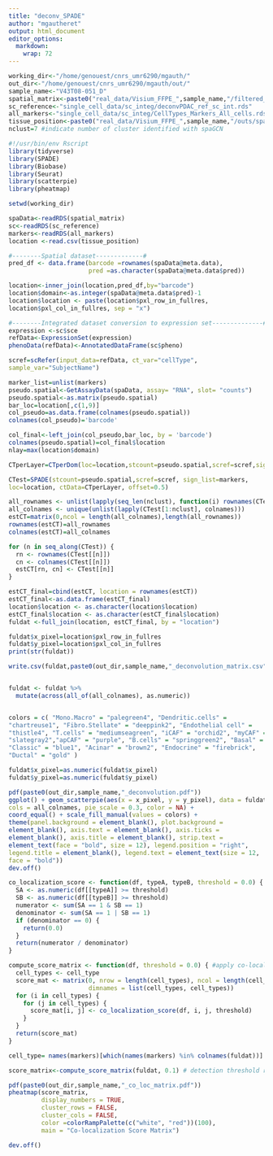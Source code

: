 ```yaml
---
title: "deconv_SPADE"
author: "mgautheret"
output: html_document
editor_options: 
  markdown: 
    wrap: 72
---
```

```r
working_dir<-"/home/genouest/cnrs_umr6290/mgauth/"
out_dir<-"/home/genouest/cnrs_umr6290/mgauth/out/"
sample_name<-"V43T08-051_D"
spatial_matrix<-paste0("real_data/Visium_FFPE_",sample_name,"/filtered_data/Visium_FFPE_",sample_name,"norm_clust.rds")
sc_reference<-"single_cell_data/sc_integ/deconvPDAC_ref_sc_int.rds"
all_markers<-"single_cell_data/sc_integ/CellTypes_Markers_All_cells.rds"
tissue_position<-paste0("real_data/Visium_FFPE_",sample_name,"/outs/spatial/tissue_positions.csv")
nclust=7 #indicate number of cluster identified with spaGCN
```

```r
#!/usr/bin/env Rscript 
library(tidyverse)
library(SPADE)
library(Biobase)
library(Seurat)
library(scatterpie)
library(pheatmap)
```

```r
setwd(working_dir)

spaData<-readRDS(spatial_matrix)
sc<-readRDS(sc_reference)
markers<-readRDS(all_markers)
location <-read.csv(tissue_position)
```

```r

#--------Spatial dataset-------------# 
pred_df <- data.frame(barcode =rownames(spaData@meta.data), 
                      pred =as.character(spaData@meta.data$pred))

location<-inner_join(location,pred_df,by="barcode")
location$domain<-as.integer(spaData@meta.data$pred)-1
location$location <- paste(location$pxl_row_in_fullres,
location$pxl_col_in_fullres, sep = "x")

#--------Integrated dataset conversion to expression set--------------# 
expression <-sc$sce
refData<-ExpressionSet(expression)
phenoData(refData)<-AnnotatedDataFrame(sc$pheno) 

```

```r
scref=scRefer(input_data=refData, ct_var="cellType",
sample_var="SubjectName")

```

```r
marker_list=unlist(markers) 
pseudo.spatial<-GetAssayData(spaData, assay= "RNA", slot= "counts") 
pseudo.spatial<-as.matrix(pseudo.spatial) 
bar_loc=location[,c(1,9)]
col_pseudo=as.data.frame(colnames(pseudo.spatial))
colnames(col_pseudo)='barcode'

col_final<-left_join(col_pseudo,bar_loc, by = 'barcode')
colnames(pseudo.spatial)=col_final$location
nlay=max(location$domain)

CTperLayer=CTperDom(loc=location,stcount=pseudo.spatial,scref=scref,sign_list=marker_list,lasso=F) #lasso=F for ElasticNet regression, lasso=T for Lasso regression 

```

```r
CTest=SPADE(stcount=pseudo.spatial,scref=scref, sign_list=markers,
loc=location, ctData=CTperLayer, offset=0.5)
```

```r

all_rownames <- unlist(lapply(seq_len(nclust), function(i) rownames(CTest[[i]])))
all_colnames <- unique(unlist(lapply(CTest[1:nclust], colnames)))
estCT=matrix(0,ncol = length(all_colnames),length(all_rownames))
rownames(estCT)=all_rownames
colnames(estCT)=all_colnames

for (n in seq_along(CTest)) {
  rn <- rownames(CTest[[n]])
  cn <- colnames(CTest[[n]])
  estCT[rn, cn] <- CTest[[n]]
}

estCT_final=cbind(estCT, location = rownames(estCT)) 
estCT_final<-as.data.frame(estCT_final)
location$location <- as.character(location$location)
estCT_final$location <- as.character(estCT_final$location) 
fuldat <-full_join(location, estCT_final, by = "location")

fuldat$x_pixel=location$pxl_row_in_fullres
fuldat$y_pixel=location$pxl_col_in_fullres 
print(str(fuldat))

write.csv(fuldat,paste0(out_dir,sample_name,"_deconvolution_matrix.csv")) #save deconvolution dataframe


fuldat <- fuldat %>%
  mutate(across(all_of(all_colnames), as.numeric))


colors = c( "Mono.Macro" = "palegreen4", "Dendritic.cells" =
"chartreuse1", "Fibro.Stellate" = "deeppink2", "Endothelial cell" =
"thistle4", "T.cells" = "mediumseagreen", "iCAF" = "orchid2", "myCAF" =
"slategray2","apCAF" = "purple", "B.cells" = "springgreen2", "Basal" = "orange",
"Classic" = "blue1", "Acinar" = "brown2", "Endocrine" = "firebrick",
"Ductal" = "gold" )

fuldat$x_pixel=as.numeric(fuldat$x_pixel)
fuldat$y_pixel=as.numeric(fuldat$y_pixel)

pdf(paste0(out_dir,sample_name,"_deconvolution.pdf")) 
ggplot() + geom_scatterpie(aes(x = x_pixel, y = y_pixel), data = fuldat,
cols = all_colnames, pie_scale = 0.3, color = NA) +
coord_equal() + scale_fill_manual(values = colors) +
theme(panel.background = element_blank(), plot.background =
element_blank(), axis.text = element_blank(), axis.ticks =
element_blank(), axis.title = element_blank(), strip.text =
element_text(face = "bold", size = 12), legend.position = "right",
legend.title = element_blank(), legend.text = element_text(size = 12,
face = "bold")) 
dev.off()
```

```r

co_localization_score <- function(df, typeA, typeB, threshold = 0.0) { #Computes co-localization score for 2 cell types
  SA <- as.numeric(df[[typeA]] >= threshold)
  SB <- as.numeric(df[[typeB]] >= threshold)
  numerator <- sum(SA == 1 & SB == 1)
  denominator <- sum(SA == 1 | SB == 1)
  if (denominator == 0) {
    return(0.0)
  }
  return(numerator / denominator)
}

compute_score_matrix <- function(df, threshold = 0.0) { #apply co-localisation score for all cell types using the co_localization_score function
  cell_types <- cell_type
  score_mat <- matrix(0, nrow = length(cell_types), ncol = length(cell_types),
                      dimnames = list(cell_types, cell_types))
  for (i in cell_types) {
    for (j in cell_types) {
      score_mat[i, j] <- co_localization_score(df, i, j, threshold)
    }
  }
  return(score_mat)
}

cell_type= names(markers)[which(names(markers) %in% colnames(fuldat))]

score_matrix<-compute_score_matrix(fuldat, 0.1) # detection threshold recommended by authors for 10X Visium data

pdf(paste0(out_dir,sample_name,"_co_loc_matrix.pdf"))
pheatmap(score_matrix,
         display_numbers = TRUE, 
         cluster_rows = FALSE,
         cluster_cols = FALSE,
         color =colorRampPalette(c("white", "red"))(100),
         main = "Co-localization Score Matrix")

dev.off()
```



